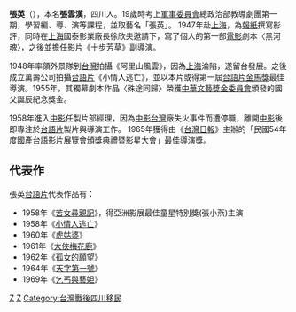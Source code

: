 '''張英'''（{{bd|1919年||2013年||catIdx=Zhang}}），本名'''張雲漢'''，四川人。19歲時考上[[國民政府軍事委員會|軍事委員會]]總政治部教導劇團第一期，學習編、導、演等課程，並取藝名「張英」。
1947年赴[[上海|上海]]，為[[報紙|報紙]]撰寫影評，同時在[[上海|上海]]國泰影業廠長徐欣夫邀請下，寫了個人的第一部[[電影|電影]]劇本〈黑河魂〉，之後並擔任影片《十步芳草》副導演。

1948年率領外景隊到[[台灣|台灣]]拍攝《阿里山風雲》，因為[[上海|上海]]淪陷，遂留台發展。之後成立萬壽公司拍攝[[台語片|台語片]]《小情人逃亡》，並以本片或得第一屆[[台語片金馬獎|台語片金馬獎]]最佳導演。1955年，其獨幕劇本作品〈殊途同歸〉榮獲[[中華文藝獎金委員會|中華文藝獎金委員會]]頒發的國父誕辰紀念獎金。

1958年進入[[中影|中影]]任製片部經理，因為[[中影|中影]][[台灣|台灣]]廠失火事件而遭停職，離開[[中影|中影]]後即專注於[[台語片|台語片]]製片與導演工作。
1965年獲得由《[[台灣日報|台灣日報]]》主辦的「民國54年度國產台語影片展覽會頒獎典禮暨影星大會」最佳導演獎。

==代表作==
張英[[台語片|台語片]]代表作品有：
*1958年《[[苦女尋親記|苦女尋親記]]》，得亞洲影展最佳童星特別獎(張小燕)主演
*1958年《[[小情人逃亡|小情人逃亡]]》
*1960年《[[虎姑婆|虎姑婆]]》
*1961年《[[大俠梅花鹿|大俠梅花鹿]]》
*1962年《[[孤女的願望|孤女的願望]]》
*1964年《[[天字第一號|天字第一號]]》
*1969年《[[乞丐與藝妲|乞丐與藝妲]]》

[[Category:臺灣劇情片導演|Z]]
[[Category:张姓|Z]]
[[Category:台灣戰後四川移民|Category:台灣戰後四川移民]]